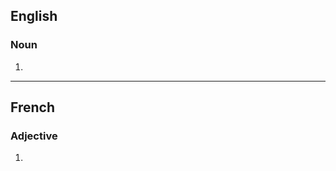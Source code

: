 ==English==

===Noun===
{{head|en|noun plural form}}

# {{plural of|immortelle|lang=en}}

----

==French==

===Adjective===
{{fr-adj-form}}

# {{feminine plural of|immortel|lang=fr}}